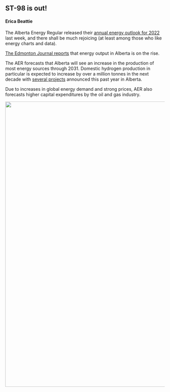 ## ST-98 is out!

#### Erica Beattie

The Alberta Energy Regular released their [annual energy outlook for 2022](https://static.aer.ca/prd/documents/sts/ST98/2022/ST982022_ExecutiveSummary.pdf) last week, and there shall be much rejoicing (at least among those who like energy charts and data).

[The Edmonton Journal reports](https://edmontonjournal.com/opinion/columnists/varcoe-higher-prices-rising-output-alberta-energy-resource-production-to-top-163b-this-year/wcm/03f9ca22-2ee8-4e1d-a3be-e1d941857b2c?utm_medium=Social&utm_source=Twitter#Echobox=1654607139) that energy output in Alberta is on the rise.

The AER forecasts that Alberta will see an increase in the production of most energy sources through 2031. Domestic hydrogen production in particular is expected to increase by over a million tonnes in the next decade with [several projects](https://www.alberta.ca/hydrogen-roadmap.aspx) announced this past year in Alberta.

Due to increases in global energy demand and strong prices, AER also forecasts higher capital expenditures by the oil and gas industry.

<center>
![](stories/aer.png){width=900}

</center>